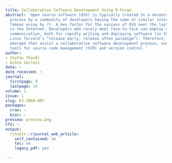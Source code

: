 ```yaml
---
title: Collaborative Software Development Using R-Forge
abstract: 'Open source software (OSS) is typically created in a decentralized self-organizing
  process by a community of developers having the same or similar interests (see the
  famous essay by ?). A key factor for the success of OSS over the last two decades
  is the Internet: Developers who rarely meet face-to-face can employ new means of
  communication, both for rapidly writing and deploying software (in the spirit of
  Linus Torvald’s “release early, release often paradigm”). Therefore, many tools
  emerged that assist a collaborative software development process, including in particular
  tools for source code management (SCM) and version control.'
author:
- Stefan Theußl
- Achim Zeileis
date: ~
date_received: ~
journal:
  firstpage: 9
  lastpage: 14
volume: 1
issue: 1
slug: RJ-2009-007
packages:
  cran: ~
  bioc: ~
preview: preview.png
CTV: ~
output:
  rjtools::rjournal_web_article:
    self_contained: no
    toc: no
    legacy_pdf: yes

---
```

